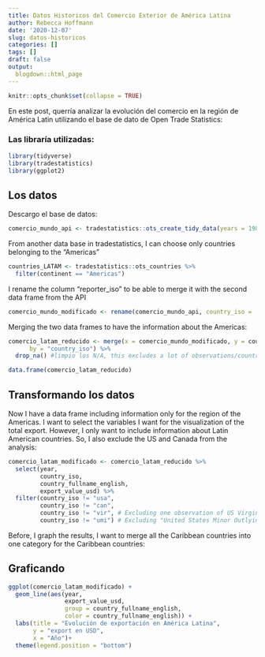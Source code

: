 ```yaml
---
title: Datos Historicos del Comercio Exterior de América Latina
author: Rebecca Hoffmann
date: '2020-12-07'
slug: datos-historicos
categories: []
tags: []
draft: false
output:
  blogdown::html_page
---
```

```r
knitr::opts_chunk$set(collapse = TRUE)
```
En este post, querría analizar la evolución del comercio en la región de América Latin utilizando el base de dato de Open Trade Statistics:

### Las libraría utilizadas:

```r
library(tidyverse)
library(tradestatistics)
library(ggplot2)
```
## Los datos
Descargo el base de datos:

```r
comercio_mundo_api <- tradestatistics::ots_create_tidy_data(years = 1980:2018, reporters = "all", partners = "all")
```

From another data base in tradestatistics, I can choose only countries belonging to the "Americas"

```r
countries_LATAM <- tradestatistics::ots_countries %>%
  filter(continent == "Americas") 
```

I rename the column "reporter_iso" to be able to merge it with the second data frame from the API
```r
comercio_mundo_modificado <- rename(comercio_mundo_api, country_iso = 'reporter_iso')
```

Merging the two data frames to have the information about the Americas:
```r
comercio_latam_reducido <- merge(x = comercio_mundo_modificado, y = countries_LATAM,
      by = "country_iso") %>%
  drop_na() #limpio los N/A, this excludes a lot of observations/countries - I need to check this again

data.frame(comercio_latam_reducido)
```

## Transformando los datos
Now I have a data frame including information only for the region of the Americas.
I want to select the variables I want for the visualization of the total export. However, I only want to include information about Latin American countries. So, I also exclude the US and Canada from the analysis:
```r
comercio_latam_modificado <- comercio_latam_reducido %>%
  select(year, 
         country_iso, 
         country_fullname_english, 
         export_value_usd) %>%
  filter(country_iso != "usa",
         country_iso != "can",
         country_iso != "vir", # Excluding one observation of US Virgin Islands
         country_iso != "umi") # Excluding "United States Minor Outlying Islands"
```

Before, I graph the results, I want to merge all the Caribbean countries into one category for the Caribbean countries:

## Graficando
```r
ggplot(comercio_latam_modificado) +
  geom_line(aes(year,
                export_value_usd,
                group = country_fullname_english,
                color = country_fullname_english)) +
  labs(title = "Evolución de exportación en América Latina",
       y = "export en USD",
       x = "Año")+
  theme(legend.position = "bottom")
```